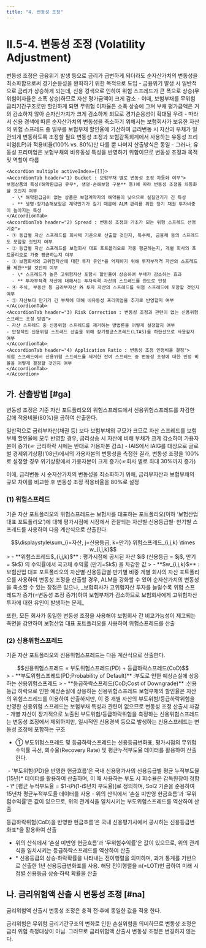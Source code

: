 ```yaml
---
title: "4. 변동성 조정"
---
```


# II.5-4. 변동성 조정 (Volatility Adjustment)

<Accordion multiple activeIndex={[]}>
<AccordionTab header="변동성 조정의 역할">
변동성 조정은 금융위기 발생 등으로 금리가 급변하게 되더라도 순자산가치의 변동성을 최소화함으로써 경기순응성을 완화하기 위한 목적으로 도입
- 금융위기 발생 시 일반적으로 금리가 상승하게 되는데, 신용 경색으로 인하여 위험 스프레드가 큰 폭으로 상승(무위험이자율은 소폭 상승)하므로 자산 평가금액이 크게 감소
- 이때, 보험부채를 무위험 금리기간구조로만 할인하게 되면 무위험 이자율은 소폭 상승에 그쳐 부채 평가금액은 거의 감소하지 않아 순자산가치가 크게 감소하게 되므로 경기순응성이 확대될 우려
- 따라서 신용 경색에 따른 순자산가치의 변동성을 축소하기 위해서는 보험회사가 보유한 자산의 위험 스프레드 중 일부를 보험부채 할인율에 가산하여 금리변동 시 자산과 부채가 일관되게 변동하도록 조정할 필요
</AccordionTab>
<AccordionTab header="변동성 조정과 유동성 프리미엄과 비교">
변동성 조정과 보험감독회계에서 사용하는 유동성 프리미엄(LP)과 적용비율(100% vs. 80%)만 다를 뿐 나머지 산출방식은 동일
- 그러나, 유동성 프리미엄은 보험부채의 비유동성 특성을 반영하기 위함이므로 변동성 조정과 목적 및 역할이 다름
</AccordionTab>
<AccordionTab header="변동성 조정 산출을 위한 주요 고려사항">

<Math>
${변동성 조정_{Bk}}^{1)} = AR^{4)} × Σ(Sp^{2)} - RC^{3)}) $ 로 표현 가능
</Math>


    <Accordion multiple activeIndex={[]}>
    <AccordionTab header="1) Bucket : 보험부채 별로 변동성 조정 차등화 여부">
    보험상품의 특성(해약환급금 유무*, 생명·손해보험 구분** 등)에 따라 변동성 조정을 차등화할 것인지 여부
      - \* 해약환급금이 없는 상품은 보험계약자의 해약율이 낮으므로 실질만기가 긴 특성
      - ** 생명·장기손해보험은 계약만기가 길기 때문에 ALM 관리를 위한 장기 채권 투자비중이 높아지는 특성
    </AccordionTab>
    <AccordionTab header="2) Spread : 변동성 조정의 기초가 되는 위험 스프레드 선정기준">
    - ① 등급별 자산 스프레드를 회사채 기준으로 산출할 것인지, 특수채, 금융채 등의 스프레드도 포함할 것인지 여부
    - ② 등급별 자산 스프레드를 보험회사 대표 포트폴리오로 가중 평균하는지, 개별 회사의 포트폴리오로 가중 평균하는지 여부
    - ③ 보험회사의 고위험자산에 대한 투자 유인*을 억제하기 위해 투자부적격 자산의 스프레드를 제한**할 것인지 여부
      - \* 스프레드가 높은 고위험자산 포함시 할인율이 상승하여 부채가 감소하는 효과
      - ** 투자부적격 자산에 대해서는 투자적격 자산의 스프레드를 한도로 인정
    - ④ 주식, 부동산 등 금리부자산 外 투자 자산의 스프레드를 위험 스프레드에 포함할 것인지 여부
    - ⑤ 자산보다 만기가 긴 부채에 대해 비유동성 프리미엄을 추가로 반영할지 여부
    </AccordionTab>
    <AccordionTab header="3) Risk Correction : 변동성 조정과 관련이 없는 신용위험 스프레드 조정 방법">
    - 자산 스프레드 중 신용위험 스프레드를 제거하는 방법론을 어떻게 설정할지 여부
    - 안정적인 신용위험 스프레드 산출을 위해 장기평균스프레드(LTAS)를 하한선으로 사용할지 여부
    </AccordionTab>
    <AccordionTab header="4) Application Ratio : 변동성 조정 인정비율 결정">
    위험 스프레드에서 신용위험 스프레드를 제거한 잔여 스프레드 중 변동성 조정에 대한 인정 비율을 어떻게 결정할 것인지 여부
    </AccordionTab>
    </Accordion>

</AccordionTab>
</Accordion>

## 가. 산출방법 [#ga]

변동성 조정은 기준 자산 포트폴리오의 위험스프레드에서 신용위험스프레드를 차감한 값에 적용비율(80%)을 곱하여 산출한다.

<Accordion multiple activeIndex={[]}>
<AccordionTab header="변동성 조정 적용비율을 80%로 적용하는 이유 ">
일반적으로 금리부자산(채권 등) 보다 보험부채의 규모가 크므로 자산 스프레드를 보험부채 할인율에 모두 반영할 경우, 금리상승 시 자산에 비해 부채가 크게 감소하여 가용자본이 증가(☞ 금리하락 시에는 반대로 가용자본 감소)
- IAIS에서 IAIG를 대상으로 글로벌 경제위기상황(’08년)에서의 가용자본의 변동성을 측정한 결과, 변동성 조정을 100%로 설정할 경우 위기상황에서 가용자본이 크게 증가(☞회사 별로 최대 30%까지 증가)

이에, 금리변동 시 순자산가치의 변동성을 최소화하기 위해, 금리부자산과 보험부채의 규모 차이를 비교한 후 변동성 조정 적용비율을 80%로 설정
</AccordionTab>
</Accordion>

### (1) 위험스프레드
기준 자산 포트폴리오의 위험스프레드는 보험사를 대표하는 포트폴리오(이하 ‘보험산업 대표 포트폴리오’)에 대해 평가시점에 시장에서 관찰되는 자산별·신용등급별· 만기별 스프레드를 사용하여 다음 계산식으로 산출한다.

<Math>
<center>$$\displaystyle\sum_{i=자산, j=신용등급, k=만기} 위험스프레드_{i,j,k} \times w_{i,j,k}$$</center>
> - **위험스프레드$_{i,j,k}$** : 평가시점에 공시된 자산 $i$ (신용등급 = $j$, 만기 = $k$) 의 수익률에서 국고채 수익률 (만기=$k$) 을 차감한 값
> - **$w_{i,j,k}$** : 보험산업 대표 포트폴리오의 자산별·신용등급별·만기별 비중
</Math>

<Accordion multiple activeIndex={[]}>
<AccordionTab header="보험산업 대표 포트폴리오를 사용하는 이유 ">
개별 회사의 자산 포트폴리오를 사용하여 변동성 조정을 산출할 경우, ALM을 강화할 수 있어 순자산가치의 변동성을 축소할 수 있는 장점은 있으나,
_보험회사가 고위험자산 투자를 늘릴수록 위험 스프레드가 증가(=변동성 조정 증가)하여 보험부채가 감소하므로 보험회사에게 고위험자산 투자에 대한 유인이 발생하는 문제_

또한, 모든 회사가 동일한 변동성 조정을 사용해야 보험회사 간 비교가능성이 제고되는 측면을 감안하여 보험산업 대표 포트폴리오를 사용하여 위험스프레드를 산출
</AccordionTab>
</Accordion>


### (2) 신용위험스프레드
기준 자산 포트폴리오의 신용위험스프레드는 다음 계산식으로 산출한다.
<Math>
<center>$$신용위험스프레드 = 부도위험스프레드(PD) + 등급하락스프레드(CoD)$$</center>
> - **부도위험스프레드(PD;Probability of Default)** :부도로 인한 예상손실에 상응하는 신용위험스프레드
> - **등급하락스프레드(CoD;Cost of Downgrade)** :신용등급 하락으로 인한 예상손실에 상응하는 신용위험스프레드
</Math>

<Accordion multiple activeIndex={[]}>
<AccordionTab header="신용위험 스프레드를 차감하는 이유 ">
보험부채의 할인율은 자산의 위험스프레드를 이용하여 산출하지만, 이 중 개별 자산의 부도위험/등급하락위험을 반영한 신용위험 스프레드는 보험부채 특성과 관련이 없으므로 변동성 조정 산출시 차감
- 개별 자산이 장기적으로 노출된 부도위험/등급하락위험을 측정하는 신용위험스프레드는 변동성 조정에서 제외하지만, 일시적인 신용경색 등으로 발생하는 신용스프레드는 변동성 조정에 포함하는 구조
</AccordionTab>
</Accordion>

- ① 부도위험스프레드 및 등급하락스프레드는 신용등급변화표, 평가시점의 무위험수익률 곡선, 회수율(Recovery Rate) 및 평균누적부도율 데이터를 활용하여 산출한다.

<Accordion multiple activeIndex={[]}>
<AccordionTab header="부도위험스프레드 산출방법 ">
<Math>
부도위험을 반영한 현금흐름을 무위험수익률로 할인한 현재가치 $$ = [손실 미반영 현금흐름을 (무위험수익률+부도위험스프레드)로 할인한 현재가치]$$
</Math>
- ‘부도위험(PD)을 반영한 현금흐름’은 국내 신용평가사의 신용등급별 평균 누적부도율 (15년)* 데이터를 활용하여 산출하며, 이 때 사용하는 부도 시 회수율은 감독원장이 정함
  - \* [평균 누적부도율 = $1-\Pi(1-i$년차 부도율)]로 정의하며, Sol2 기준을 준용하여 15년차 평균누적부도율 데이터를 사용
- 위의 산식에서 ‘손실 미반영 현금흐름’과 ‘무위험수익률’은 값이 있으므로, 위의 관계식을 일치시키는 부도위험스프레드를 역산하여 산출

</AccordionTab>
<AccordionTab header="등급하락스프레드 산출방법 ">
<Math>
등급하락위험을 반영한 현금흐름을 무위험수익률로 할인한 현재가치 $= [손실 미반영 현금흐름을 (무위험수익률+등급하락스프레드)로 할인한 PV]$
</Math>

등급하락위험(CoD)을 반영한 현금흐름’은 국내 신용평가사에서 공시하는 신용등급변화표*을 활용하여 산출
- 위의 산식에서 ‘손실 미반영 현금흐름’과 ‘무위험수익률’은 값이 있으므로, 위의 관계식을 일치시키는 등급하락스프레드를 역산하여 산출
- \* 신용등급의 상승·하락확률을 나타내는 전이행렬을 의미하며, 과거 통계를 기반으로 산출한 1년 신용등급변화표를 사용. 해당 전이행렬을 n(=LOT)번 곱하여 미래 시점별 신용등급 상승·하락 확률을 산출

</AccordionTab>
</Accordion>



## 나. 금리위험액 산출 시 변동성 조정 [#na]

금리위험액 산출시 변동성 조정은 충격 전·후에 동일한 값을 적용 한다.

<Accordion multiple activeIndex={[]}>
<AccordionTab header="금리위험액 산출시 변동성 조정은 변경하지 않는 이유 ">
금리위험은 무위험 금리기간구조의 변화로 인한 손실위험을 의미하므로 변동성 조정은 금리 위험 측정대상이 아님. 그러므로 금리위험액 산출시 변동성 조정은 변경하지 않는다.
</AccordionTab>
</Accordion>
